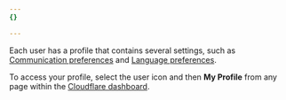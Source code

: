 ```yaml
---
{}

---
```


Each user has a profile that contains several settings, such as [Communication preferences](/fundamentals/user-profiles/customize-account/#notifications) and [Language preferences](/fundamentals/user-profiles/customize-account/#language).

To access your profile, select the user icon and then **My Profile** from any page within the [Cloudflare dashboard](https://dash.cloudflare.com).